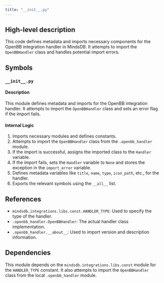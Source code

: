 ```yaml
---
title: "__init__.py"
---
```


## High-level description
This code defines metadata and imports necessary components for the OpenBB integration handler in MindsDB. It attempts to import the `OpenBBHandler` class and handles potential import errors.

## Symbols

### `__init__.py`
#### Description
This module defines metadata and imports for the OpenBB integration handler. It attempts to import the `OpenBBHandler` class and sets an error flag if the import fails.

#### Internal Logic
1. Imports necessary modules and defines constants.
2. Attempts to import the `OpenBBHandler` class from the `.openbb_handler` module.
3. If the import is successful, assigns the imported class to the `Handler` variable.
4. If the import fails, sets the `Handler` variable to `None` and stores the exception in the `import_error` variable.
5. Defines metadata variables like `title`, `name`, `type`, `icon_path`, etc., for the handler.
6. Exports the relevant symbols using the `__all__` list.

## References
* `mindsdb.integrations.libs.const.HANDLER_TYPE`: Used to specify the type of the handler.
* `.openbb_handler.OpenBBHandler`: The actual handler class implementation.
* `.openbb_handler.__about__`: Used to import version and description information.

## Dependencies
This module depends on the `mindsdb.integrations.libs.const` module for the `HANDLER_TYPE` constant. It also attempts to import the `OpenBBHandler` class from the local `.openbb_handler` module.
